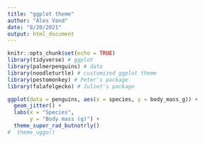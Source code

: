 ```yaml
---
title: "ggplot theme"
author: "Alex Vand"
date: "8/20/2021"
output: html_document
---
```


```r
knitr::opts_chunk$set(echo = TRUE)
library(tidyverse) # ggplot
library(palmerpenguins) # data
library(noodleturtle) # customized ggplot theme
library(pestomonkey) # Peter's package
library(falafelgecko) # Juliet's package
```

```r
ggplot(data = penguins, aes(x = species, y = body_mass_g)) +
  geom_jitter() +
  labs(x = "Species",
       y = "Body mass (g)") +
  theme_super_rad_butnotrly()
#  theme_uggo()
```












